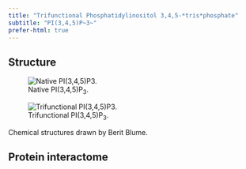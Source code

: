 ```yaml
---
title: "Trifunctional Phosphatidylinositol 3,4,5-*tris*phosphate"
subtitle: "PI(3,4,5)P~3~"
prefer-html: true
---
```


## Structure

:::{.border}
::: {layout="[[-1.5,98.5], [100]]"}
![Native PI(3,4,5)P~3~.](/LipidProbe/Structures/PI(3,4)P2.png)

![Trifunctional PI(3,4,5)P~3~.](/LipidProbe/Structures/TF_PI(3,4,5)P3.png)

Chemical structures drawn by Berit Blume.
:::
:::



## Protein interactome

